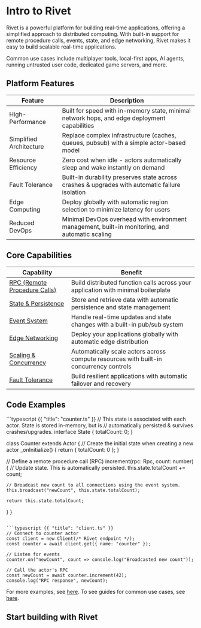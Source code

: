 # Intro to Rivet

Rivet is a powerful platform for building real-time applications, offering a simplified approach to distributed computing. With built-in support for remote procedure calls, events, state, and edge networking, Rivet makes it easy to build scalable real-time applications.

Common use cases include multiplayer tools, local-first apps, AI agents, running untrusted user code, dedicated game servers, and more.

## Platform Features

| Feature                 | Description                                                                                     |
| ----------------------- | ----------------------------------------------------------------------------------------------- |
| High-Performance        | Built for speed with in-memory state, minimal network hops, and edge deployment capabilities    |
| Simplified Architecture | Replace complex infrastructure (caches, queues, pubsub) with a simple actor-based model         |
| Resource Efficiency     | Zero cost when idle - actors automatically sleep and wake instantly on demand                   |
| Fault Tolerance         | Built-in durability preserves state across crashes & upgrades with automatic failure isolation  |
| Edge Computing          | Deploy globally with automatic region selection to minimize latency for users                   |
| Reduced DevOps          | Minimal DevOps overhead with environment management, built-in monitoring, and automatic scaling |

## Core Capabilities

| Capability                                | Benefit                                                                                |
| ----------------------------------------- | -------------------------------------------------------------------------------------- |
| [RPC (Remote Procedure Calls)](/docs/rpc) | Build distributed function calls across your application with minimal boilerplate      |
| [State & Persistence](/docs/state)        | Store and retrieve data with automatic persistence and state management                |
| [Event System](/docs/events)              | Handle real-time updates and state changes with a built-in pub/sub system              |
| [Edge Networking](/docs/edge)             | Deploy your applications globally with automatic edge distribution                     |
| [Scaling & Concurrency](/docs/scaling)    | Automatically scale actors across compute resources with built-in concurrency controls |
| [Fault Tolerance](/docs/fault-tolerance)  | Build resilient applications with automatic failover and recovery                      |

## Code Examples

<CodeGroup>
```typescript {{ "title": "counter.ts" }}
// This state is associated with each actor. State is stored in-memory, but is
// automatically persisted & survives crashes/upgrades.
interface State {
  totalCount: 0;
}

class Counter extends Actor<State> {
  // Create the initial state when creating a new actor
  _onInitialize() {
    return { totalCount: 0 };
  }

  // Define a remote procedure call (RPC)
  increment(rpc: Rpc<this>, count: number) {
    // Update state. This is automatically persisted.
    this.state.totalCount += count;

    // Broadcast new count to all connections using the event system.
    this.broadcast("newCount", this.state.totalCount);

    return this.state.totalCount;
  }
}
```

```typescript {{ "title": "client.ts" }}
// Connect to counter actor
const client = new Client(/* Rivet endpoint */);
const counter = await client.get({ name: "counter" });

// Listen for events
counter.on("newCount", count => console.log("Broadcasted new count"));

// Call the actor's RPC
const newCount = await counter.increment(42);
console.log("RPC response", newCount);
```
</CodeGroup>

For more examples, see [here](/examples). To see guides for common use cases, see [here](/use-cases).

## Start building with Rivet

<CardGroup>
  <Card title='Initial Setup' href='/docs/setup' />
  <Card title='What are Actors?' href='/docs/actors' />
  <Card title='Use Cases' href='/use-cases' />
  <Card title='Examples' href='/examples' />
</CardGroup>
